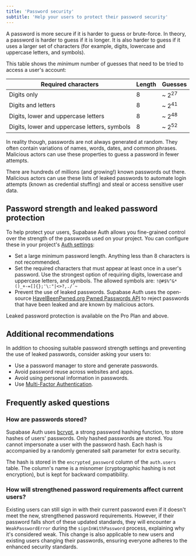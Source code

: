 ```yaml
---
title: 'Password security'
subtitle: 'Help your users to protect their password security'
---
```


A password is more secure if it is harder to guess or brute-force. In theory, a password is harder to guess if it is longer. It is also harder to guess if it uses a larger set of characters (for example, digits, lowercase and uppercase letters, and symbols).

This table shows the _minimum_ number of guesses that need to be tried to access a user's account:

| Required characters                          | Length | Guesses          |
| -------------------------------------------- | ------ | ---------------- |
| Digits only                                  | 8      | ~ 2<sup>27</sup> |
| Digits and letters                           | 8      | ~ 2<sup>41</sup> |
| Digits, lower and uppercase letters          | 8      | ~ 2<sup>48</sup> |
| Digits, lower and uppercase letters, symbols | 8      | ~ 2<sup>52</sup> |

In reality though, passwords are not always generated at random. They often contain variations of names, words, dates, and common phrases. Malicious actors can use these properties to guess a password in fewer attempts.

There are hundreds of millions (and growing!) known passwords out there. Malicious actors can use these lists of leaked passwords to automate login attempts (known as credential stuffing) and steal or access sensitive user data.

## Password strength and leaked password protection

To help protect your users, Supabase Auth allows you fine-grained control over the strength of the passwords used on your project. You can configure these in your project's [Auth settings](/dashboard/project/_/auth/providers?provider=Email):

- Set a large minimum password length. Anything less than 8 characters is not recommended.
- Set the required characters that must appear at least once in a user's password. Use the strongest option of requiring digits, lowercase and uppercase letters, and symbols. The allowed symbols are: ``!@#$%^&*()_+-=[]{};'\:"|<>?,./`~``
- Prevent the use of leaked passwords. Supabase Auth uses the open-source [HaveIBeenPwned.org Pwned Passwords API](https://haveibeenpwned.com/Passwords) to reject passwords that have been leaked and are known by malicious actors.

<Admonition type="note">

Leaked password protection is available on the Pro Plan and above.

</Admonition>

## Additional recommendations

In addition to choosing suitable password strength settings and preventing the use of leaked passwords, consider asking your users to:

- Use a password manager to store and generate passwords.
- Avoid password reuse across websites and apps.
- Avoid using personal information in passwords.
- Use [Multi-Factor Authentication](/docs/guides/auth/auth-mfa).

## Frequently asked questions

### How are passwords stored?

Supabase Auth uses [bcrypt](https://en.wikipedia.org/wiki/Bcrypt), a strong password hashing function, to store hashes of users' passwords. Only hashed passwords are stored. You cannot impersonate a user with the password hash. Each hash is accompanied by a randomly generated salt parameter for extra security.

The hash is stored in the `encrypted_password` column of the `auth.users` table. The column's name is a misnomer (cryptographic hashing is not encryption), but is kept for backward compatibility.

### How will strengthened password requirements affect current users?

Existing users can still sign in with their current password even if it doesn't meet the new, strengthened password requirements. However, if their password falls short of these updated standards, they will encounter a `WeakPasswordError` during the `signInWithPassword` process, explaining why it's considered weak. This change is also applicable to new users and existing users changing their passwords, ensuring everyone adheres to the enhanced security standards.
